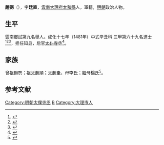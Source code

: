 {{明清人物信息框
| 姓名 = 趙弼
| 原名 =
| 圖片名稱= 
| 圖片大小 =
| 圖片說明 = 
| 最高職務 =[[太仆寺|太仆寺]]丞
| 國家 = 大明 
| 爵位 =
| 籍貫 = 雲南大理府太和縣
| 族裔 = 
| 字號 = 
| 諡號 =
| 出生日期 = 生年不詳
| 出生地點 = <!---雲南大理府太和縣--->
| 逝世日期 = 卒年不詳 
| 逝世地點 =
| 墓葬 =
| 配偶 = 
| 親屬 = 
| 出身 =
* 成化十七年辛丑科同進士出身
| 經歷 =
| 著作 =
*《效顰集》三卷
*《雪航膚見》十卷
}}
'''趙弼'''（{{bd|？||？|catIdx=}}），字'''廷直'''，[[雲南|雲南]][[大理府|大理府]][[太和縣|太和縣]]人，軍籍，[[明朝|明朝]]政治人物。

== 生平 ==
雲南鄉試第九名舉人。成化十七年（1481年）中式辛丑科<!---會試第二百十二名--->三甲第六十九名進士<ref>{{Cite book|title=《[[皇明贡举考|皇明贡举考]]》卷五|last=（明）[[张朝瑞|张朝瑞]]|first=|publisher=《续修四库全书》史部第828册|year=|isbn=|location=|pages=}}</ref><ref>{{Cite book|title=贡举志五种 上|last=鲁小俊，江俊伟著|first=|publisher=武汉：武汉大学出版社|year=2009|isbn=978-7-307-07043-1|location=|pages=254-256}}</ref><ref>{{Cite book|title=大理喜洲白族民居建筑群|last=赵勤著|first=|publisher=昆明：云南人民出版社|year=2015年3月|isbn=978-7-222-12463-9|location=|pages=156}}</ref>，担任知县，后官[[太仆寺|太仆寺]]丞<ref>{{Cite book|title=喜洲史韵|last=赵勤著|first=|publisher=昆明：云南民族出版社|year=2007年2月|isbn=7-5367-3607-X|location=|pages=125}}</ref>。

== 家族 ==
曾祖趙勢；祖父趙順；父趙圭，母李氏；繼母楊氏<ref>{{Cite book|title=天一阁藏明代科举录选刊 登科录 点校本|last=龚延明主编|first=|publisher=宁波出版社|year=2016|isbn=978-7-5526-2320-8|location=宁波|pages=|quote=《天一閣藏明代科舉錄選刊.登科錄》之《成化十七年進士登科錄》}}</ref>。

==参考文献==
{{reflist}}

{{成化十七年辛丑科殿試金榜}}
{{DEFAULTSORT:Zhao趙}}
[[Category:明朝太僕寺丞|Category:明朝太僕寺丞]]
[[Category:趙姓|B]]
[[Category:大理市人|Category:大理市人]]